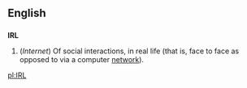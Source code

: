 ==English==
==={{initialism}}===
'''IRL'''

#(''Internet'') Of social interactions, in real life (that is, face to face as opposed to via a computer [[network]]).

[[pl:IRL]]